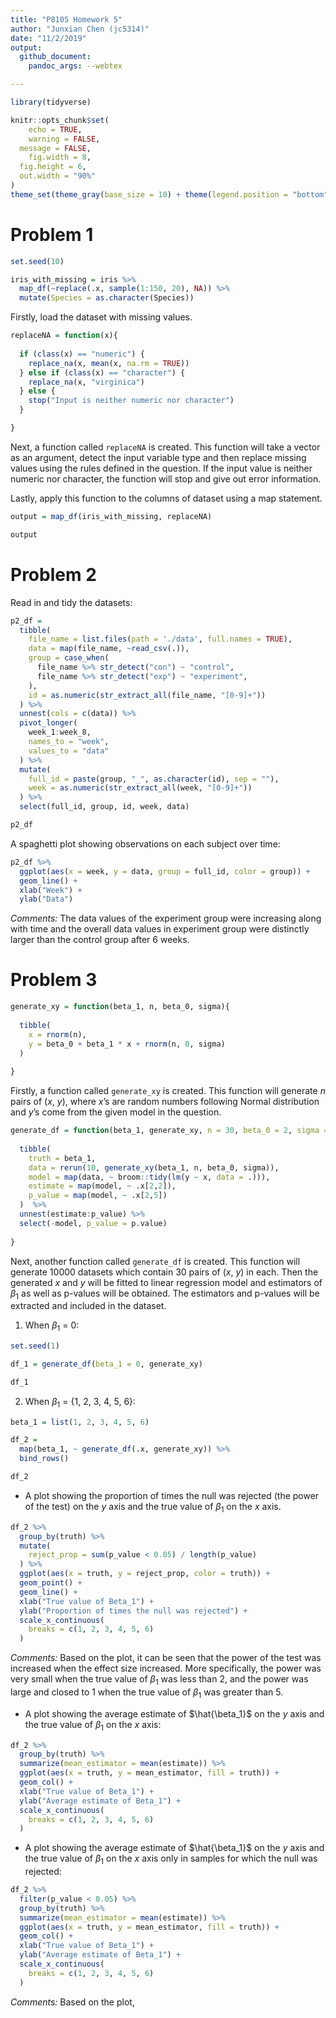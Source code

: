 ```yaml
---
title: "P8105 Homework 5"
author: "Junxian Chen (jc5314)"
date: "11/2/2019"
output: 
  github_document:
    pandoc_args: --webtex

---
```


```r
library(tidyverse)

knitr::opts_chunk$set(
	echo = TRUE,
	warning = FALSE,
  message = FALSE,
	fig.width = 8, 
  fig.height = 6,
  out.width = "90%"
)
theme_set(theme_gray(base_size = 10) + theme(legend.position = "bottom"))
```


# Problem 1

```r
set.seed(10)

iris_with_missing = iris %>% 
  map_df(~replace(.x, sample(1:150, 20), NA)) %>%
  mutate(Species = as.character(Species))
```

Firstly, load the dataset with missing values.

```r
replaceNA = function(x){
  
  if (class(x) == "numeric") {
    replace_na(x, mean(x, na.rm = TRUE))
  } else if (class(x) == "character") {
    replace_na(x, "virginica") 
  } else {
    stop("Input is neither numeric nor character")
  }

}
```

Next, a function called `replaceNA` is created. This function will take a vector as an argument, detect the input variable type and then replace missing values using the rules defined in the question. If the input value is  neither numeric nor character, the function will stop and give out error information.

Lastly, apply this function to the columns of dataset using a map statement.

```r
output = map_df(iris_with_missing, replaceNA)

output
```


# Problem 2

Read in and tidy the datasets:

```r
p2_df =
  tibble(
    file_name = list.files(path = './data', full.names = TRUE),
    data = map(file_name, ~read_csv(.)),
    group = case_when(
      file_name %>% str_detect("con") ~ "control",
      file_name %>% str_detect("exp") ~ "experiment",
    ),
    id = as.numeric(str_extract_all(file_name, "[0-9]+"))
  ) %>% 
  unnest(cols = c(data)) %>% 
  pivot_longer(
    week_1:week_8,
    names_to = "week",
    values_to = "data"
  ) %>% 
  mutate(
    full_id = paste(group, "_", as.character(id), sep = ""),
    week = as.numeric(str_extract_all(week, "[0-9]+"))
  ) %>% 
  select(full_id, group, id, week, data)

p2_df
```

A spaghetti plot showing observations on each subject over time:

```r
p2_df %>% 
  ggplot(aes(x = week, y = data, group = full_id, color = group)) +
  geom_line() +
  xlab("Week") +
  ylab("Data")
```

*Comments:* The data values of the experiment group were increasing along with time and the overall data values in experiment group were distinctly larger than the control group after 6 weeks.


# Problem 3

```r
generate_xy = function(beta_1, n, beta_0, sigma){
  
  tibble(
    x = rnorm(n),
    y = beta_0 + beta_1 * x + rnorm(n, 0, sigma)
  )
  
}
```

Firstly, a function called `generate_xy` is created. This function will generate *n* pairs of (*x*, *y*), where *x*'s are random numbers following Normal distribution and *y*'s come from the given model in the question.

```r
generate_df = function(beta_1, generate_xy, n = 30, beta_0 = 2, sigma = sqrt(50)){
  
  tibble(
    truth = beta_1,
    data = rerun(10, generate_xy(beta_1, n, beta_0, sigma)),
    model = map(data, ~ broom::tidy(lm(y ~ x, data = .))),
    estimate = map(model, ~ .x[2,2]),
    p_value = map(model, ~ .x[2,5])
  )  %>% 
  unnest(estimate:p_value) %>% 
  select(-model, p_value = p.value)
  
}
```

Next, another function called `generate_df` is created. This function will generate 10000 datasets which contain 30 pairs of (*x*, *y*) in each. Then the generated *x* and *y* will be fitted to linear regression model and estimators of $\beta_1$ as well as p-values will be obtained. The estimators and p-values will be extracted and included in the dataset.

(1) When $\beta_1$ = 0:

```r
set.seed(1)

df_1 = generate_df(beta_1 = 0, generate_xy)

df_1
```

(2) When $\beta_1$ = {1, 2, 3, 4, 5, 6}:

```r
beta_1 = list(1, 2, 3, 4, 5, 6)

df_2 = 
  map(beta_1, ~ generate_df(.x, generate_xy)) %>% 
  bind_rows()

df_2
```

* A plot showing the proportion of times the null was rejected (the power of the test) on the *y* axis and the true value of $\beta_1$ on the *x* axis.

```r
df_2 %>% 
  group_by(truth) %>% 
  mutate(
    reject_prop = sum(p_value < 0.05) / length(p_value)
  ) %>% 
  ggplot(aes(x = truth, y = reject_prop, color = truth)) +
  geom_point() + 
  geom_line() +
  xlab("True value of Beta_1") +
  ylab("Proportion of times the null was rejected") +
  scale_x_continuous(
    breaks = c(1, 2, 3, 4, 5, 6)
  )
```

*Comments:* Based on the plot, it can be seen that the power of the test was increased when the effect size increased. More specifically, the power was very small when the true value of $\beta_1$ was less than 2, and the power was large and closed to 1 when the true value of $\beta_1$ was greater than 5.

* A plot showing the average estimate of $\hat{\beta_1}$ on the *y* axis and the true value of $\beta_1$ on the *x* axis:

```r
df_2 %>% 
  group_by(truth) %>% 
  summarize(mean_estimator = mean(estimate)) %>% 
  ggplot(aes(x = truth, y = mean_estimator, fill = truth)) +
  geom_col() +
  xlab("True value of Beta_1") +
  ylab("Average estimate of Beta_1") +
  scale_x_continuous(
    breaks = c(1, 2, 3, 4, 5, 6)
  )
```

* A plot showing the average estimate of $\hat{\beta_1}$ on the *y* axis and the true value of $\beta_1$ on the *x* axis only in samples for which the null was rejected:

```r
df_2 %>% 
  filter(p_value < 0.05) %>% 
  group_by(truth) %>% 
  summarize(mean_estimator = mean(estimate)) %>% 
  ggplot(aes(x = truth, y = mean_estimator, fill = truth)) +
  geom_col() +
  xlab("True value of Beta_1") +
  ylab("Average estimate of Beta_1") +
  scale_x_continuous(
    breaks = c(1, 2, 3, 4, 5, 6)
  )
```

*Comments:* Based on the plot, 
